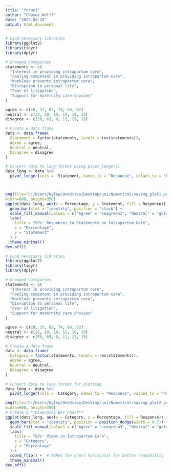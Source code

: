 ---
title: "forum1"
author: "Choyee Wolff"
date: "2025-03-20"
output: html_document
---

```{r }
# Load necessary libraries
library(ggplot2)
library(tidyr)
library(dplyr)

# Grouped Categories
statements <- c(
  "Interest in providing intrapartum care",
  "Feeling competent in providing intrapartum care",
  "Workload prevents intrapartum care",
  "Disruption to personal life",
  "Fear of litigation",
  "Support for maternity care choices"
)

agree <- c(20, 17, 82, 74, 69, 52)
neutral <- c(22, 20, 10, 15, 18, 33)
disagree <- c(58, 63, 8, 11, 13, 15)

# Create a data frame
data <- data.frame(
  Statement = factor(statements, levels = rev(statements)),
  Agree = agree,
  Neutral = neutral,
  Disagree = disagree
)

# Convert data to long format using pivot_longer()
data_long <- data %>%
  pivot_longer(cols = -Statement, names_to = "Response", values_to = "Percentage")



png(file="C:/Users/kylew/OneDrive/Desktop/uni/Numerical/saving_plot1.png",
width=600, height=350)
ggplot(data_long, aes(x = Percentage, y = Statement, fill = Response)) +
  geom_bar(stat = "identity", position = "stack") +
  scale_fill_manual(values = c("Agree" = "seagreen3", "Neutral" = "gold", "Disagree" = "tomato")) +
  labs(
    title = "GPs' Responses to Statements on Intrapartum Care",
    x = "Percentage",
    y = "Statement"
  ) +
  theme_minimal()
dev.off()
```
```{r}
# Load necessary libraries
library(ggplot2)
library(tidyr)
library(dplyr)

# Grouped Categories
statements <- c(
  "Interest in providing intrapartum care",
  "Feeling competent in providing intrapartum care",
  "Workload prevents intrapartum care",
  "Disruption to personal life",
  "Fear of litigation",
  "Support for maternity care choices"
)

agree <- c(20, 17, 82, 74, 69, 52)
neutral <- c(22, 20, 10, 15, 18, 33)
disagree <- c(58, 63, 8, 11, 13, 15)

# Create a data frame
data <- data.frame(
  Category = factor(statements, levels = rev(statements)),
  Agree = agree,
  Neutral = neutral,
  Disagree = disagree
)

# Convert data to long format for plotting
data_long <- data %>%
  pivot_longer(cols = -Category, names_to = "Response", values_to = "Percentage")

png(file="C:/Users/kylew/OneDrive/Desktop/uni/Numerical/saving_plot2.png",
width=600, height=350)
# Create a **Diverging Bar Chart**
ggplot(data_long, aes(x = Category, y = Percentage, fill = Response)) +
  geom_bar(stat = "identity", position = position_dodge(width = 0.7)) +
  scale_fill_manual(values = c("Agree" = "seagreen3", "Neutral" = "gold", "Disagree" = "tomato")) +
  labs(
    title = "GPs' Views on Intrapartum Care",
    x = "Category",
    y = "Percentage"
  ) +
  coord_flip() +  # Makes the chart horizontal for better readability
  theme_minimal()
dev.off()
```

